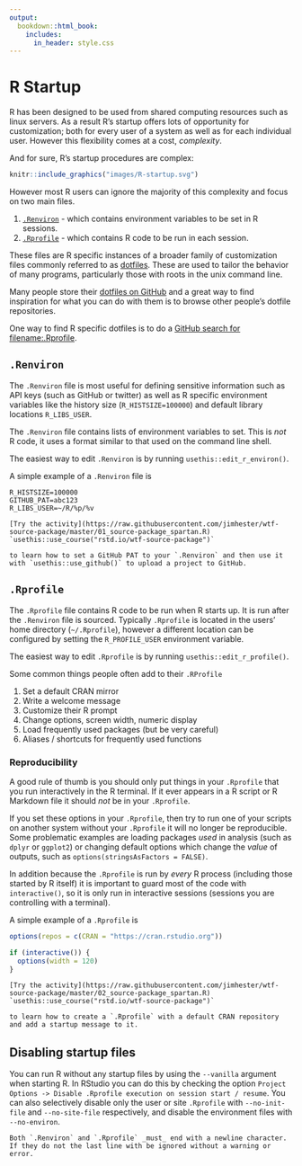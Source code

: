 ```yaml
---
output:
  bookdown::html_book:
    includes:
      in_header: style.css
---
```


# R Startup

R has been designed to be used from shared computing resources such as linux
servers. As a result R's startup offers lots of opportunity for customization;
both for every user of a system as well as for each individual user. However
this flexibility comes at a cost, _complexity_.

And for sure, R's startup procedures are complex:

```r
knitr::include_graphics("images/R-startup.svg")
```

However most R users can ignore the majority of this complexity and focus on two main files.

1. [`.Renviron`](#renviron) - which contains environment variables to be set in R sessions.
2. [`.Rprofile`](#rprofile) - which contains R code to be run in each session.

These files are R specific instances of a broader family of customization files
commonly referred to as [dotfiles](https://www.quora.com/What-are-dotfiles). These are used to tailor the behavior of many programs, particularly those with roots in
the unix command line.

Many people store their [dotfiles on GitHub](https://dotfiles.github.io/) and a
great way to find inspiration for what you can do with them is to browse other
people's dotfile repositories.

One way to find R specific dotfiles is to do a [GitHub search for
filename:.Rprofile](https://github.com/search?q=filename%3A.Rprofile+interactive&type=Code).

## `.Renviron`

The `.Renviron` file is most useful for defining sensitive information such as
API keys (such as GitHub or twitter) as well as R specific environment
variables like the history size (`R_HISTSIZE=100000`) and default library locations `R_LIBS_USER`.

The `.Renviron` file contains lists of environment variables to set. This is
_not_ R code, it uses a format similar to that used on the command line shell.

The easiest way to edit `.Renviron` is by running `usethis::edit_r_environ()`.

A simple example of a `.Renviron` file is

```shell
R_HISTSIZE=100000
GITHUB_PAT=abc123
R_LIBS_USER=~/R/%p/%v
```

```block
[Try the activity](https://raw.githubusercontent.com/jimhester/wtf-source-package/master/01_source-package_spartan.R) `usethis::use_course("rstd.io/wtf-source-package")`

to learn how to set a GitHub PAT to your `.Renviron` and then use it with `usethis::use_github()` to upload a project to GitHub.
```

## `.Rprofile`

The `.Rprofile` file contains R code to be run when R starts up. It is run
after the `.Renviron` file is sourced. Typically `.Rprofile` is located in the
users' home directory (`~/.Rprofile`), however a different location can be
configured by setting the `R_PROFILE_USER` environment variable.

The easiest way to edit `.Rprofile` is by running `usethis::edit_r_profile()`.

Some common things people often add to their `.RProfile`

1. Set a default CRAN mirror
3. Write a welcome message
2. Customize their R prompt
4. Change options, screen width, numeric display
5. Load frequently used packages (but be very careful)
6. Aliases / shortcuts for frequently used functions

### Reproducibility

A good rule of thumb is you should only put things in your `.Rprofile` that you
run interactively in the R terminal. If it ever appears in a R script or R
Markdown file it should _not_ be in your `.Rprofile`.

If you set these options in your
`.Rprofile`, then try to run one of your scripts on another system without your
`.Rprofile` it will no longer be reproducible. Some problematic examples are
loading packages _used_ in analysis (such as `dplyr` or `ggplot2`) or
changing default options which change the _value_ of outputs, such as
`options(stringsAsFactors = FALSE)`. 

In addition because the `.Rprofile` is run by _every_ R process (including
those started by R itself) it is important to guard most of the code with
`interactive()`, so it is only run in interactive sessions (sessions you are
controlling with a terminal).

A simple example of a `.Rprofile` is

```r
options(repos = c(CRAN = "https://cran.rstudio.org"))

if (interactive()) {
  options(width = 120)
}
```

```block
[Try the activity](https://raw.githubusercontent.com/jimhester/wtf-source-package/master/02_source-package_spartan.R) `usethis::use_course("rstd.io/wtf-source-package")`

to learn how to create a `.Rprofile` with a default CRAN repository and add a startup message to it.
```

## Disabling startup files

You can run R without any startup files by using the `--vanilla` argument when
starting R. In RStudio you can do this by checking the option `Project Options -> Disable .Rprofile execution on
session start / resume`. You can also selectively disable only the user or site
`.Rprofile` with `--no-init-file` and `--no-site-file` respectively, and disable
the environment files with `--no-environ`.

```block
Both `.Renviron` and `.Rprofile` _must_ end with a newline character. If they do not the last line with be ignored without a warning or error.
```
